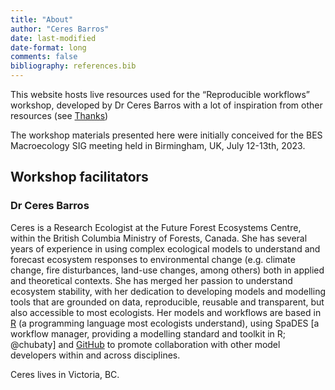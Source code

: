 ```yaml
---
title: "About"
author: "Ceres Barros"
date: last-modified
date-format: long
comments: false
bibliography: references.bib
---
```


This website hosts live resources used for the "Reproducible workflows" workshop, developed by Dr Ceres Barros with a lot of inspiration from other resources (see [Thanks](thanks.qmd))

The workshop materials presented here were initially conceived for the BES Macroecology SIG meeting held in Birmingham, UK, July 12-13th, 2023.

## Workshop facilitators

### Dr Ceres Barros

Ceres is a Research Ecologist at the Future Forest Ecosystems Centre, within the British Columbia Ministry of Forests, Canada.
She has several years of experience in using complex ecological models to understand and forecast ecosystem responses to environmental change (e.g. climate change, fire disturbances, land-use changes, among others) both in applied and theoretical contexts.
She has merged her passion to understand ecosystem stability, with her dedication to developing models and modelling tools that are grounded on data, reproducible, reusable and transparent, but also accessible to most ecologists.
Her models and workflows are based in [R](#0) (a programming language most ecologists understand), using SpaDES [a workflow manager, providing a modelling standard and toolkit in R; @chubaty] and [GitHub](#0) to promote collaboration with other model developers within and across disciplines.

Ceres lives in Victoria, BC.
